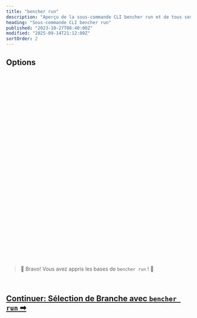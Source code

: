 ```yaml
---
title: "bencher run"
description: "Aperçu de la sous-commande CLI bencher run et de tous ses flags, arguments, et fonctionnalités"
heading: "Sous-commande CLI bencher run"
published: "2023-10-27T08:40:00Z"
modified: "2025-09-14T21:12:00Z"
sortOrder: 2
---
```



<Intro />

<Cmd />

<BenchmarkCommand />

## Options

<Project />

<br />

<CiOnTheFly />

<br />

<Token />

<br />

<BranchSelection />

<br />

<Testbed />

<br />

<Thresholds />

<br />

<Adapters />

<br />

<Iter />

<br />

<Fold />

<br />

<Backdate />

<br />

<AllowFailure />

<br />

<Format />

<br />

<Quiet />

<br />

<GitHubActions />

<br />

<CiOnlyThresholds />

<br />

<CiOnlyOnAlert />

<br />

<CiId />

<br/>

<CiNumber />

<br/>

<Shell />

<br />

<Flag />

<br />

<Exec />

<br />

<Host />

<br />

<InsecureHost />

<br />

<NativeTls />

<br />

<Timeout />

<br />

<Attempts />

<br />

<RetryAfter />

<br />

<DryRun />

<br />

<Help />

<br />
<br />

> 🐰 Bravo! Vous avez appris les bases de <code>bencher run</code> ! 🎉

<br/>

<h2><a href="/fr/docs/explanation/branch-selection/">Continuer: Sélection de Branche avec <code>bencher run</code> ➡</a></h2>
